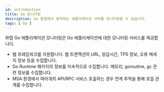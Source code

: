```yaml
---
id: introduction
title: Go 모니터링
description: Go 환경에서 동작하는 애플리케이션 서버를 모니터링할 수 있습니다.
tags: [ Go ]
---
```



와탭 Go 애플리케이션 모니터링은 Go 애플리케이션에 대한 모니터링 서비스를 제공합니다.

- 웹 프레임워크를 지원합니다. 웹 트랜잭션의 URL, 응답시간, TPS 정보, 오류 메세지 정보 등을 수집합니다.
- Go Runtime 패키지의 정보를 지속적으로 수집합니다. 메모리, goroutine, gc 관련 정보를 수집합니다.
- MSA 환경에서 여러개의 API/RPC 서비스 호출하는 경우 연계 추적을 통해 호출 관계를 수집합니다.


<Apmcommonintro />  